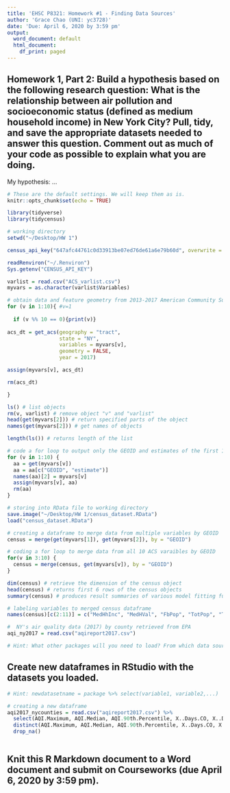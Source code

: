 ```yaml
---
title: 'EHSC P8321: Homework #1 - Finding Data Sources'
author: 'Grace Chao (UNI: yc3728)'
date: 'Due: April 6, 2020 by 3:59 pm'
output:
  word_document: default
  html_document:
    df_print: paged
---
```


## Homework 1, Part 2: Build a hypothesis based on the following research question: What is the relationship between air pollution and socioeconomic status (defined as medium household income) in New York City? Pull, tidy, and save the appropriate datasets needed to answer this question. Comment out as much of your code as possible to explain what you are doing.

My hypothesis: ...

```r
# These are the default settings. We will keep them as is.
knitr::opts_chunk$set(echo = TRUE)

library(tidyverse) 
library(tidycensus)

# working directory
setwd("~/Desktop/HW 1")

census_api_key("647afc44761c0d33913be07ed76de61a6e79b60d", overwrite = TRUE, install = TRUE)

readRenviron("~/.Renviron")
Sys.getenv("CENSUS_API_KEY")

varlist = read.csv("ACS_varlist.csv")
myvars = as.character(varlist$Variables)

# obtain data and feature geometry from 2013-2017 American Community Survey on the first 10 variables in the ACS variable list
for (v in 1:10){ #v=1
  
  if (v %% 10 == 0){print(v)}
  
acs_dt = get_acs(geography = "tract", 
                 state = "NY", 
                 variables = myvars[v], 
                 geometry = FALSE, 
                 year = 2017)

assign(myvars[v], acs_dt)

rm(acs_dt)

}

ls() # list objects
rm(v, varlist) # remove object "v" and "varlist"
head(get(myvars[2])) # return specified parts of the object
names(get(myvars[2])) # get names of objects

length(ls()) # returns length of the list

# code a for loop to output only the GEOID and estimates of the first 10 variables on the ACS variable list
for (v in 1:10) {
  aa = get(myvars[v])
  aa = aa[c("GEOID", "estimate")]
  names(aa)[2] = myvars[v]
  assign(myvars[v], aa)
  rm(aa)
}

# storing into RData file to working directory
save.image("~/Desktop/HW 1/census_dataset.RData")
load("census_dataset.RData")

# creating a dataframe to merge data from multiple variables by GEOID
census = merge(get(myvars[1]), get(myvars[2]), by = "GEOID")

# coding a for loop to merge data from all 10 ACS varaibles by GEOID
for(v in 3:10) {
  census = merge(census, get(myvars[v]), by = "GEOID")
}

dim(census) # retrieve the dimension of the census object
head(census) # returns first 6 rows of the census objects
summary(census) # produces result summaries of various model fitting functions

# labeling variables to merged census dataframe
names(census)[c(2:11)] = c("MedHhInc", "MedHVal", "FbPop", "TotPop", "TotPop_Race", "White", "Black", "American Indian", "Asian", "Hawaiian")

#  NY's air quality data (2017) by county retrieved from EPA 
aqi_ny2017 = read.csv("aqireport2017.csv")

# Hint: What other packages will you need to load? From which data source can you obtain NYC air pollution data? From which data source can you obtain medium household income data?
```


## Create new dataframes in RStudio with the datasets you loaded. 
```r
# Hint: newdatasetname = package %>% select(variable1, variable2,...)

# creating a new dataframe
aqi2017_nycounties = read.csv("aqireport2017.csv") %>%
  select(AQI.Maximum, AQI.Median, AQI.90th.Percentile, X..Days.CO, X..Days.NO2, X..Days.O3, X..Days.SO2, X..Days.PM2.5, X..Days.PM10) %>%
  distinct(AQI.Maximum, AQI.Median, AQI.90th.Percentile, X..Days.CO, X..Days.NO2, X..Days.O3, X..Days.SO2, X..Days.PM2.5, X..Days.PM10, .keep_all =  TRUE) %>%
  drop_na()
  
```


## Knit this R Markdown document to a Word document and submit on Courseworks (due April 6, 2020 by 3:59 pm).